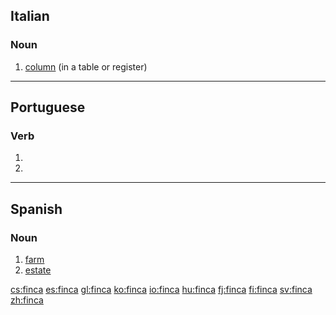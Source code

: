 ==Italian==

===Noun===
{{it-noun|finc|f|a|he}}

# [[column]] (in a table or register)

----

==Portuguese==

===Verb===
{{pt-verb form}}

# {{pt-verb form of|fincar|ar|indicative|present|singular|third}}
# {{pt-verb form of|fincar|ar|imperative|affirmative|singular|second}}

----

==Spanish==

===Noun===
{{es-noun|f}}

# [[farm]]
# [[estate]]

[[cs:finca]]
[[es:finca]]
[[gl:finca]]
[[ko:finca]]
[[io:finca]]
[[hu:finca]]
[[fj:finca]]
[[fi:finca]]
[[sv:finca]]
[[zh:finca]]